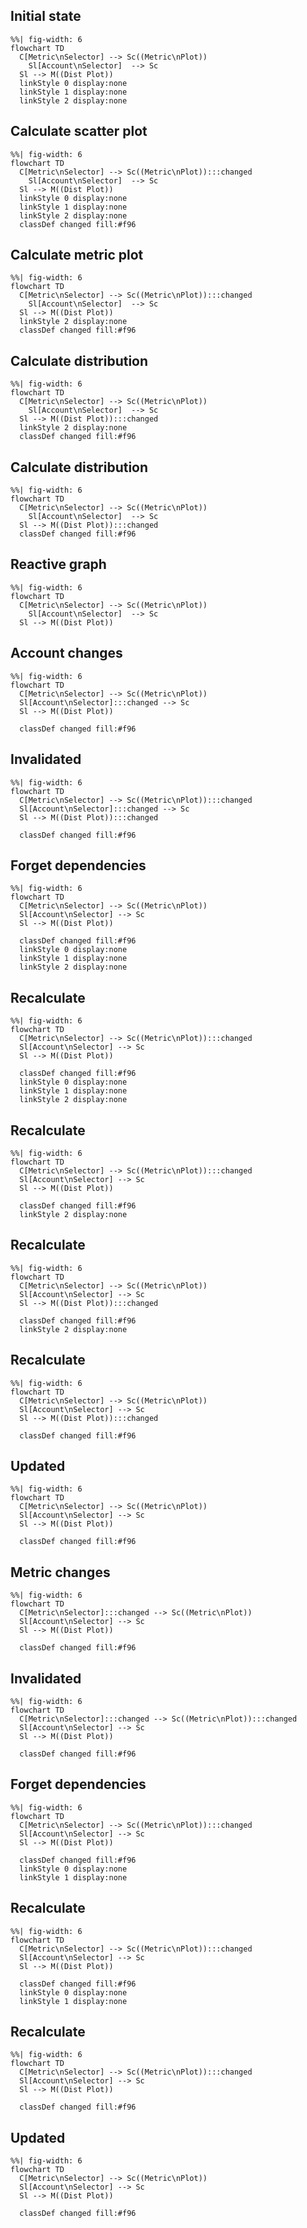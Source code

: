 

## Initial state

```mermaid
%%| fig-width: 6
flowchart TD
  C[Metric\nSelector] --> Sc((Metric\nPlot))
    Sl[Account\nSelector]  --> Sc 
  Sl --> M((Dist Plot))
  linkStyle 0 display:none
  linkStyle 1 display:none
  linkStyle 2 display:none
```

## Calculate scatter plot

```mermaid
%%| fig-width: 6
flowchart TD
  C[Metric\nSelector] --> Sc((Metric\nPlot)):::changed
    Sl[Account\nSelector]  --> Sc 
  Sl --> M((Dist Plot))
  linkStyle 0 display:none
  linkStyle 1 display:none
  linkStyle 2 display:none
  classDef changed fill:#f96
```

## Calculate metric plot

```mermaid
%%| fig-width: 6
flowchart TD
  C[Metric\nSelector] --> Sc((Metric\nPlot)):::changed
    Sl[Account\nSelector]  --> Sc 
  Sl --> M((Dist Plot))
  linkStyle 2 display:none
  classDef changed fill:#f96
```

## Calculate distribution

```mermaid
%%| fig-width: 6
flowchart TD
  C[Metric\nSelector] --> Sc((Metric\nPlot))
    Sl[Account\nSelector]  --> Sc 
  Sl --> M((Dist Plot)):::changed
  linkStyle 2 display:none
  classDef changed fill:#f96
```

## Calculate distribution
```mermaid
%%| fig-width: 6
flowchart TD
  C[Metric\nSelector] --> Sc((Metric\nPlot))
    Sl[Account\nSelector]  --> Sc 
  Sl --> M((Dist Plot)):::changed
  classDef changed fill:#f96
```


## Reactive graph

```mermaid
%%| fig-width: 6
flowchart TD
  C[Metric\nSelector] --> Sc((Metric\nPlot))
    Sl[Account\nSelector]  --> Sc 
  Sl --> M((Dist Plot))
```


## Account changes

```mermaid
%%| fig-width: 6
flowchart TD
  C[Metric\nSelector] --> Sc((Metric\nPlot))
  Sl[Account\nSelector]:::changed --> Sc 
  Sl --> M((Dist Plot))
  
  classDef changed fill:#f96
```

## Invalidated

```mermaid
%%| fig-width: 6
flowchart TD
  C[Metric\nSelector] --> Sc((Metric\nPlot)):::changed
  Sl[Account\nSelector]:::changed --> Sc 
  Sl --> M((Dist Plot)):::changed
  
  classDef changed fill:#f96
```

## Forget dependencies
```mermaid
%%| fig-width: 6
flowchart TD
  C[Metric\nSelector] --> Sc((Metric\nPlot))
  Sl[Account\nSelector] --> Sc 
  Sl --> M((Dist Plot))
  
  classDef changed fill:#f96
  linkStyle 0 display:none
  linkStyle 1 display:none
  linkStyle 2 display:none
```

## Recalculate
```mermaid
%%| fig-width: 6
flowchart TD
  C[Metric\nSelector] --> Sc((Metric\nPlot)):::changed
  Sl[Account\nSelector] --> Sc 
  Sl --> M((Dist Plot))
  
  classDef changed fill:#f96
  linkStyle 0 display:none
  linkStyle 1 display:none
  linkStyle 2 display:none
```

## Recalculate
```mermaid
%%| fig-width: 6
flowchart TD
  C[Metric\nSelector] --> Sc((Metric\nPlot)):::changed
  Sl[Account\nSelector] --> Sc 
  Sl --> M((Dist Plot))
  
  classDef changed fill:#f96
  linkStyle 2 display:none
```


## Recalculate
```mermaid
%%| fig-width: 6
flowchart TD
  C[Metric\nSelector] --> Sc((Metric\nPlot))
  Sl[Account\nSelector] --> Sc 
  Sl --> M((Dist Plot)):::changed
  
  classDef changed fill:#f96
  linkStyle 2 display:none
```

## Recalculate
```mermaid
%%| fig-width: 6
flowchart TD
  C[Metric\nSelector] --> Sc((Metric\nPlot))
  Sl[Account\nSelector] --> Sc 
  Sl --> M((Dist Plot)):::changed
  
  classDef changed fill:#f96
```

## Updated
```mermaid
%%| fig-width: 6
flowchart TD
  C[Metric\nSelector] --> Sc((Metric\nPlot))
  Sl[Account\nSelector] --> Sc 
  Sl --> M((Dist Plot))
  
  classDef changed fill:#f96
```

## Metric changes
```mermaid
%%| fig-width: 6
flowchart TD
  C[Metric\nSelector]:::changed --> Sc((Metric\nPlot))
  Sl[Account\nSelector] --> Sc 
  Sl --> M((Dist Plot))
  
  classDef changed fill:#f96
```

## Invalidated

```mermaid
%%| fig-width: 6
flowchart TD
  C[Metric\nSelector]:::changed --> Sc((Metric\nPlot)):::changed
  Sl[Account\nSelector] --> Sc 
  Sl --> M((Dist Plot))
  
  classDef changed fill:#f96
```

## Forget dependencies
```mermaid
%%| fig-width: 6
flowchart TD
  C[Metric\nSelector] --> Sc((Metric\nPlot)):::changed
  Sl[Account\nSelector] --> Sc 
  Sl --> M((Dist Plot))
  
  classDef changed fill:#f96
  linkStyle 0 display:none
  linkStyle 1 display:none
```

## Recalculate
```mermaid
%%| fig-width: 6
flowchart TD
  C[Metric\nSelector] --> Sc((Metric\nPlot)):::changed
  Sl[Account\nSelector] --> Sc 
  Sl --> M((Dist Plot))
  
  classDef changed fill:#f96
  linkStyle 0 display:none
  linkStyle 1 display:none
```

## Recalculate
```mermaid
%%| fig-width: 6
flowchart TD
  C[Metric\nSelector] --> Sc((Metric\nPlot)):::changed
  Sl[Account\nSelector] --> Sc 
  Sl --> M((Dist Plot))
  
  classDef changed fill:#f96
```

## Updated
```mermaid
%%| fig-width: 6
flowchart TD
  C[Metric\nSelector] --> Sc((Metric\nPlot))
  Sl[Account\nSelector] --> Sc 
  Sl --> M((Dist Plot))
  
  classDef changed fill:#f96
```
